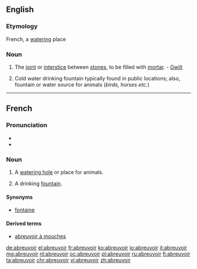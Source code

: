 ==English==

===Etymology===
French, a [[watering]] place

===Noun===
{{en-noun}}

# {{context|obsolete|Masonry|lang=en}} The [[joint]] or [[interstice]] between [[stone]]s, to be filled with [[mortar]]. - [[Gwilt]]
# {{context|of humans|lang=en}} Cold water drinking fountain typically found in public locations; also, fountain or water source for animals (''birds, horses etc.'')

----

==French==

===Pronunciation===
* {{audio|Fr-abreuvoir.ogg|audio}}
* {{IPA|/a.brœ.vwar/|lang=fr}}

===Noun===
{{fr-noun|m}}

# A [[watering hole]] or place for animals.
# {{context|Canada|proscribed|lang=fr}} A drinking [[fountain]].

====Synonyms====
* {{sense|drinking fountain}} [[fontaine]] {{qualifier|mostly Europe}}

====Derived terms====
* [[abreuvoir à mouches]]

[[de:abreuvoir]]
[[el:abreuvoir]]
[[fr:abreuvoir]]
[[ko:abreuvoir]]
[[io:abreuvoir]]
[[it:abreuvoir]]
[[mg:abreuvoir]]
[[nl:abreuvoir]]
[[oc:abreuvoir]]
[[pl:abreuvoir]]
[[ru:abreuvoir]]
[[fi:abreuvoir]]
[[ta:abreuvoir]]
[[chr:abreuvoir]]
[[vi:abreuvoir]]
[[zh:abreuvoir]]
